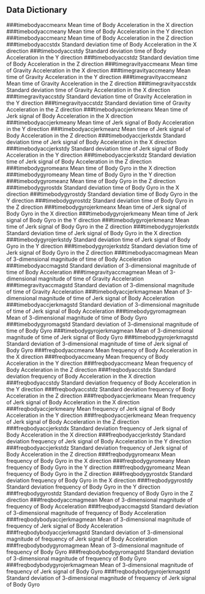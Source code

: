 ## Data Dictionary 

###timebodyaccmeanx 
Mean time of Body Acceleration in the X direction 
###timebodyaccmeany 
Mean time of Body Acceleration in the Y direction
###timebodyaccmeanz
Mean time of Body Acceleration in the Z direction
###timebodyaccstdx
Standard deviation time of Body Acceleration in the X direction
###timebodyaccstdy
Standard deviation time of Body Acceleration in the Y direction
###timebodyaccstdz
Standard deviation time of Body Acceleration in the Z direction
###timegravityaccmeanx
Mean time of Gravity Acceleration in the X direction
###timegravityaccmeany
Mean time of Gravity Acceleration in the Y direction
###timegravityaccmeanz
Mean time of Gravity Acceleration in the Z direction
###timegravityaccstdx
Standard deviation time of Gravity Acceleration in the X direction
###timegravityaccstdy
Standard deviation time of Gravity Acceleration in the Y direction
###timegravityaccstdz
Standard deviation time of Gravity Acceleration in the Z direction
###timebodyaccjerkmeanx
Mean time of Jerk signal of Body Acceleration in the X direction
###timebodyaccjerkmeany
Mean time of Jerk signal of Body Acceleration in the Y direction
###timebodyaccjerkmeanz
Mean time of Jerk signal of Body Acceleration in the Z direction
###timebodyaccjerkstdx
Standard deviation time of Jerk signal of Body Acceleration in the X direction
###timebodyaccjerkstdy
Standard deviation time of Jerk signal of Body Acceleration in the Y direction
###timebodyaccjerkstdz
Standard deviation time of Jerk signal of Body Acceleration in the Z direction
###timebodygyromeanx
Mean time of Body Gyro in the X direction
###timebodygyromeany
Mean time of Body Gyro in the Y direction
###timebodygyromeanz
Mean time of Body Gyro in the Z direction
###timebodygyrostdx
Standard deviation time of Body Gyro in the X direction
###timebodygyrostdy
Standard deviation time of Body Gyro in the Y direction
###timebodygyrostdz
Standard deviation time of Body Gyro in the Z direction
###timebodygyrojerkmeanx
Mean time of Jerk signal of Body Gyro in the X direction
###timebodygyrojerkmeany
Mean time of Jerk signal of Body Gyro in the Y direction
###timebodygyrojerkmeanz
Mean time of Jerk signal of Body Gyro in the Z direction
###timebodygyrojerkstdx
Standard deviation time of Jerk signal of Body Gyro in the X direction
###timebodygyrojerkstdy
Standard deviation time of Jerk signal of Body Gyro in the Y direction
###timebodygyrojerkstdz
Standard deviation time of Jerk signal of Body Gyro in the Z direction
###timebodyaccmagmean
Mean of 3-dimensional magnitude of time of Body Acceleration
###timebodyaccmagstd
Standard deviation of 3-dimensional magnitude of time of Body Acceleration
###timegravityaccmagmean
Mean of 3-dimensional magnitude of time of Gravity Acceleration
###timegravityaccmagstd
Standard deviation of 3-dimensional magnitude of time of Gravity Acceleration
###timebodyaccjerkmagmean
Mean of 3-dimensional magnitude of time of Jerk signal of Body Acceleration
###timebodyaccjerkmagstd
Standard deviation of 3-dimensional magnitude of time of Jerk signal of Body Acceleration
###timebodygyromagmean
Mean of 3-dimensional magnitude of time of Body Gyro
###timebodygyromagstd
Standard deviation of 3-dimensional magnitude of time of Body Gyro
###timebodygyrojerkmagmean
Mean of 3-dimensional magnitude of time of Jerk signal of Body Gyro
###timebodygyrojerkmagstd
Standard deviation of 3-dimensional magnitude of time of Jerk signal of Body Gyro
###freqbodyaccmeanx
Mean frequency of Body Acceleration in the X direction
###freqbodyaccmeany
Mean frequency of Body Acceleration in the Y direction
###freqbodyaccmeanz
Mean frequency of Body Acceleration in the Z direction
###freqbodyaccstdx
Standard deviation frequency of Body Acceleration in the X direction
###freqbodyaccstdy
Standard deviation frequency of Body Acceleration in the Y direction
###freqbodyaccstdz
Standard deviation frequency of Body Acceleration in the Z direction
###freqbodyaccjerkmeanx
Mean frequency of Jerk signal of Body Acceleration in the X direction
###freqbodyaccjerkmeany
Mean frequency of Jerk signal of Body Acceleration in the Y direction
###freqbodyaccjerkmeanz
Mean frequency of Jerk signal of Body Acceleration in the Z direction
###freqbodyaccjerkstdx
Standard deviation frequency of Jerk signal of Body Acceleration in the X direction
###freqbodyaccjerkstdy
Standard deviation frequency of Jerk signal of Body Acceleration in the Y direction
###freqbodyaccjerkstdz
Standard deviation frequency of Jerk signal of Body Acceleration in the Z direction
###freqbodygyromeanx
Mean frequency of Body Gyro in the X direction
###freqbodygyromeany
Mean frequency of Body Gyro in the Y direction
###freqbodygyromeanz
Mean frequency of Body Gyro in the Z direction
###freqbodygyrostdx
Standard deviation frequency of Body Gyro in the X direction
###freqbodygyrostdy
Standard deviation frequency of Body Gyro in the Y direction
###freqbodygyrostdz
Standard deviation frequency of Body Gyro in the Z direction
###freqbodyaccmagmean
Mean of 3-dimensional magnitude of frequency of Body Acceleration
###freqbodyaccmagstd
Standard deviation of 3-dimensional magnitude of frequency of Body Acceleration
###freqbodybodyaccjerkmagmean
Mean of 3-dimensional magnitude of frequency of Jerk signal of Body Acceleration
###freqbodybodyaccjerkmagstd
Standard deviation of 3-dimensional magnitude of frequency of Jerk signal of Body Acceleration
###freqbodybodygyromagmean
Mean of 3-dimensional magnitude of frequency of Body Gyro
###freqbodybodygyromagstd
Standard deviation of 3-dimensional magnitude of frequency of Body Gyro
###freqbodybodygyrojerkmagmean
Mean of 3-dimensional magnitude of frequency of Jerk signal of Body Gyro
###freqbodybodygyrojerkmagstd
Standard deviation of 3-dimensional magnitude of frequency of Jerk signal of Body Gyro
